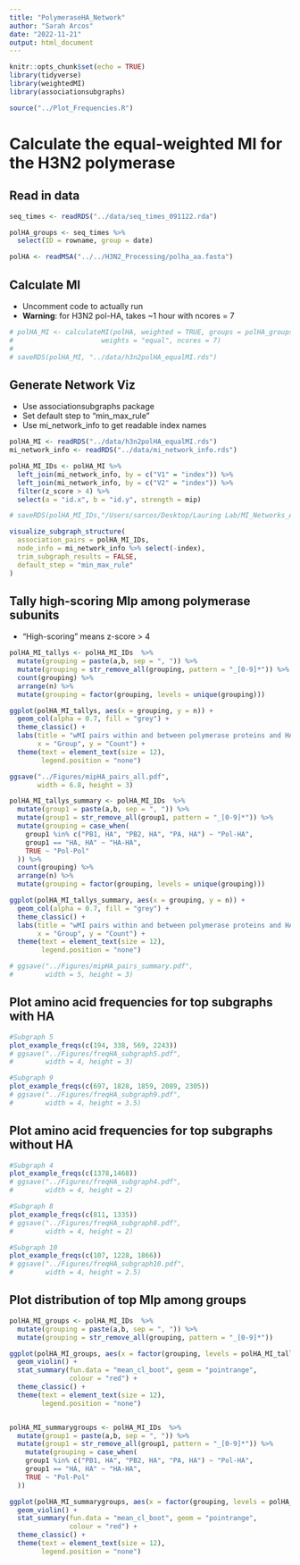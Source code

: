 ```yaml
---
title: "PolymeraseHA_Network"
author: "Sarah Arcos"
date: "2022-11-21"
output: html_document
---
```


```r
knitr::opts_chunk$set(echo = TRUE)
library(tidyverse)
library(weightedMI)
library(associationsubgraphs)

source("../Plot_Frequencies.R")
```

# Calculate the equal-weighted MI for the H3N2 polymerase

## Read in data

```r
seq_times <- readRDS("../data/seq_times_091122.rda")

polHA_groups <- seq_times %>%
  select(ID = rowname, group = date)

polHA <- readMSA("../../H3N2_Processing/polha_aa.fasta")
```

## Calculate MI

 - Uncomment code to actually run
 - **Warning**: for H3N2 pol-HA, takes ~1 hour with ncores = 7

```r
# polHA_MI <- calculateMI(polHA, weighted = TRUE, groups = polHA_groups,
#                      weights = "equal", ncores = 7)
# 
# saveRDS(polHA_MI, "../data/h3n2polHA_equalMI.rds")
```


## Generate Network Viz

 - Use associationsubgraphs package
 - Set default step to "min_max_rule"
 - Use mi_network_info to get readable index names

```r
polHA_MI <- readRDS("../data/h3n2polHA_equalMI.rds")
mi_network_info <- readRDS("../data/mi_network_info.rds")

polHA_MI_IDs <- polHA_MI %>%
  left_join(mi_network_info, by = c("V1" = "index")) %>%
  left_join(mi_network_info, by = c("V2" = "index")) %>%
  filter(z_score > 4) %>%
  select(a = "id.x", b = "id.y", strength = mip)

# saveRDS(polHA_MI_IDs,"/Users/sarcos/Desktop/Lauring Lab/MI_Networks_App/data/polHA_MI.rds")

visualize_subgraph_structure(
  association_pairs = polHA_MI_IDs,
  node_info = mi_network_info %>% select(-index),
  trim_subgraph_results = FALSE,
  default_step = "min_max_rule"
)

```



## Tally high-scoring MIp among polymerase subunits

 - "High-scoring" means z-score > 4

```r
polHA_MI_tallys <- polHA_MI_IDs  %>%
  mutate(grouping = paste(a,b, sep = ", ")) %>%
  mutate(grouping = str_remove_all(grouping, pattern = "_[0-9]*")) %>%
  count(grouping) %>%
  arrange(n) %>% 
  mutate(grouping = factor(grouping, levels = unique(grouping)))

ggplot(polHA_MI_tallys, aes(x = grouping, y = n)) +
  geom_col(alpha = 0.7, fill = "grey") +
  theme_classic() +
  labs(title = "wMI pairs within and between polymerase proteins and HA",
       x = "Group", y = "Count") +
  theme(text = element_text(size = 12),
        legend.position = "none")

ggsave("../Figures/mipHA_pairs_all.pdf",
       width = 6.8, height = 3)

polHA_MI_tallys_summary <- polHA_MI_IDs  %>%
  mutate(group1 = paste(a,b, sep = ", ")) %>%
  mutate(group1 = str_remove_all(group1, pattern = "_[0-9]*")) %>%
  mutate(grouping = case_when(
    group1 %in% c("PB1, HA", "PB2, HA", "PA, HA") ~ "Pol-HA",
    group1 == "HA, HA" ~ "HA-HA",
    TRUE ~ "Pol-Pol"
  )) %>%
  count(grouping) %>%
  arrange(n) %>% 
  mutate(grouping = factor(grouping, levels = unique(grouping)))

ggplot(polHA_MI_tallys_summary, aes(x = grouping, y = n)) +
  geom_col(alpha = 0.7, fill = "grey") +
  theme_classic() +
  labs(title = "wMI pairs within and between polymerase proteins and HA",
       x = "Group", y = "Count") +
  theme(text = element_text(size = 12),
        legend.position = "none")

# ggsave("../Figures/mipHA_pairs_summary.pdf",
#        width = 5, height = 3)
```

## Plot amino acid frequencies for top subgraphs with HA

```r
#Subgraph 5
plot_example_freqs(c(194, 338, 569, 2243))
# ggsave("../Figures/freqHA_subgraph5.pdf",
#        width = 4, height = 3)

#Subgraph 9
plot_example_freqs(c(697, 1828, 1859, 2089, 2305))
# ggsave("../Figures/freqHA_subgraph9.pdf",
#        width = 4, height = 3.5)
```

## Plot amino acid frequencies for top subgraphs without HA

```r
#Subgraph 4
plot_example_freqs(c(1378,1468))
# ggsave("../Figures/freqHA_subgraph4.pdf",
#        width = 4, height = 2)

#Subgraph 8
plot_example_freqs(c(811, 1335))
# ggsave("../Figures/freqHA_subgraph8.pdf",
#        width = 4, height = 2)

#Subgraph 10
plot_example_freqs(c(107, 1228, 1866))
# ggsave("../Figures/freqHA_subgraph10.pdf",
#        width = 4, height = 2.5)
```

## Plot distribution of top MIp among groups

```r
polHA_MI_groups <- polHA_MI_IDs  %>%
  mutate(grouping = paste(a,b, sep = ", ")) %>%
  mutate(grouping = str_remove_all(grouping, pattern = "_[0-9]*"))

ggplot(polHA_MI_groups, aes(x = factor(grouping, levels = polHA_MI_tallys$grouping), y = log10(strength))) +
  geom_violin() +
  stat_summary(fun.data = "mean_cl_boot", geom = "pointrange",
               colour = "red") +
  theme_classic() +
  theme(text = element_text(size = 12),
        legend.position = "none")


polHA_MI_summarygroups <- polHA_MI_IDs  %>%
  mutate(group1 = paste(a,b, sep = ", ")) %>%
  mutate(group1 = str_remove_all(group1, pattern = "_[0-9]*")) %>%
    mutate(grouping = case_when(
    group1 %in% c("PB1, HA", "PB2, HA", "PA, HA") ~ "Pol-HA",
    group1 == "HA, HA" ~ "HA-HA",
    TRUE ~ "Pol-Pol"
  ))

ggplot(polHA_MI_summarygroups, aes(x = factor(grouping, levels = polHA_MI_tallys_summary$grouping), y = log10(strength))) +
  geom_violin() +
  stat_summary(fun.data = "mean_cl_boot", geom = "pointrange",
               colour = "red") +
  theme_classic() +
  theme(text = element_text(size = 12),
        legend.position = "none")
```


